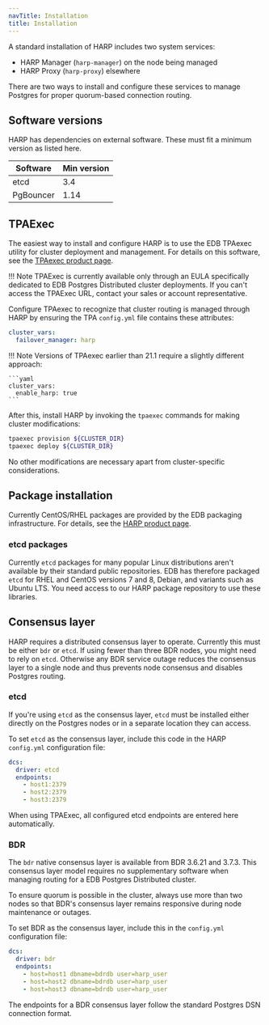 ```yaml
---
navTitle: Installation
title: Installation
---
```


A standard installation of HARP includes two system services:

* HARP Manager (`harp-manager`) on the node being managed
* HARP Proxy (`harp-proxy`) elsewhere

There are two ways to install and configure these services to manage
Postgres for proper quorum-based connection routing.

## Software versions

HARP has dependencies on external software. These must fit a minimum
version as listed here.

| Software  | Min version |
|-----------|---------|
| etcd      | 3.4     |
| PgBouncer | 1.14    |

## TPAExec

The easiest way to install and configure HARP is to use the EDB TPAexec utility
for cluster deployment and management. For details on this software, see the
[TPAexec product page](/pgd/latest/deployments/tpaexec/).

!!! Note
    TPAExec is currently available only through an EULA specifically dedicated
    to EDB Postgres Distributed cluster deployments. If you can't access the TPAExec URL,
    contact your sales or account representative.

Configure TPAexec to recognize that cluster routing is
managed through HARP by ensuring the TPA `config.yml` file contains these
attributes:

```yaml
cluster_vars:
  failover_manager: harp
```

!!! Note
    Versions of TPAexec earlier than 21.1 require a slightly different approach:

    ```yaml
    cluster_vars:
      enable_harp: true
    ```

After this, install HARP by invoking the `tpaexec` commands
for making cluster modifications:

```bash
tpaexec provision ${CLUSTER_DIR}
tpaexec deploy ${CLUSTER_DIR}
```

No other modifications are necessary apart from cluster-specific
considerations.


## Package installation

Currently CentOS/RHEL packages are provided by the EDB packaging
infrastructure. For details, see the [HARP product
page](https://www.enterprisedb.com/docs/harp/latest/).

### etcd packages

Currently `etcd` packages for many popular Linux distributions aren't
available by their standard public repositories. EDB has therefore packaged
`etcd` for RHEL and CentOS versions 7 and 8, Debian, and variants such as
Ubuntu LTS. You need access to our HARP package repository to use
these libraries.

## Consensus layer

HARP requires a distributed consensus layer to operate. Currently this must be
either `bdr` or `etcd`. If using fewer than three BDR nodes, you might need to rely on `etcd`. Otherwise any BDR service outage reduces the
consensus layer to a single node and thus prevents node consensus and disables
Postgres routing.

### etcd

If you're using `etcd` as the consensus layer, `etcd` must be installed either
directly on the Postgres nodes or in a separate location they can access.

To set `etcd` as the consensus layer, include this code in the HARP `config.yml`
configuration file:

```yaml
dcs:
  driver: etcd
  endpoints:
    - host1:2379
    - host2:2379
    - host3:2379
```

When using TPAExec, all configured etcd endpoints are entered here
automatically.

### BDR

The `bdr` native consensus layer is available from BDR 3.6.21 and 3.7.3. This
consensus layer model requires no supplementary software when managing routing
for a EDB Postgres Distributed cluster.

To ensure quorum is possible in the cluster, always
use more than two nodes so that BDR's consensus layer remains responsive during node
maintenance or outages.

To set BDR as the consensus layer, include this in the `config.yml`
configuration file:

```yaml
dcs:
  driver: bdr
  endpoints:
    - host=host1 dbname=bdrdb user=harp_user
    - host=host2 dbname=bdrdb user=harp_user
    - host=host3 dbname=bdrdb user=harp_user
```

The endpoints for a BDR consensus layer follow the
standard Postgres DSN connection format.
